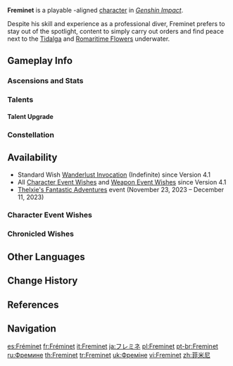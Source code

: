 {{CharacterTabs}}
{{About|the playable character|the [[Genius Invokation TCG]] Character Card|Freminet (Character Card)}}
{{Character Infobox
|image            = <gallery>
Freminet Card.png|Card 1
Freminet Card 2.png|Card 2
Character Freminet Full Wish.png|Wish
Character Freminet Game.png|In-Game
</gallery>

<!--Playable Character Information-->
|type             = Playable
|quality          = 4
|weapon           = Claymore
|element          = Cryo
|arkhe            = Pneuma

<!--Character Information-->
|name             = Freminet
|realname         = 
|birthday         = September 24th
|constellation    = Automaton (Constellation)
|region           = Fontaine
|affiliation      = Hotel Bouffes d'ete
|affiliation2     = House of the Hearth
|affiliation3     = Fatui
|dish             = "Seabird's Sojourn"
|namecard         = Freminet: Progress
|obtain           = [[Wishes]]
|releaseDate      = 2023-09-05

<!--Family-->
|mother           = Unnamed
|motherNote       = biological, deceased
|mother2          = Crucabena
|motherNote2      = former "Mother" guardian, deceased
|father           = Arlecchino
|fatherNote       = "Father" Guardian
|spouse           = 
|sibling          = Lyney
|siblingNote      = older pledged brother
|sibling2         = Lynette
|siblingNote2     = older pledged sister
|sibling3         = Chapleau
|siblingNote3     = pledged brother
|sibling4         = Heloir
|siblingNote4     = younger pledged sister
|sibling5         = Foltz
|siblingNote5     = younger pledged brother


<!--Titles-->
|title            = Yearning for Unseen Depths
|title2           = Renowned Diver of the Court of Fontaine

<!--Voice Actors, refer to [[Genshin Impact Wiki:Manual of Style]] for the references-->
|voiceEN          = [https://www.paulcastrojr.com Paul Castro Jr.]<ref name="The Final Feast desc">YouTube: [https://youtu.be/9SbgmM3mSps Overture Teaser: The Final Feast] (Video Description)</ref>
|voiceCN          = [https://zh.moegirl.org.cn/zh-hans/锦鲤 Jinli ({{zh|锦鲤}})]<ref>bilibili: [https://www.bilibili.com/video/BV1ss4y1k7CD {{zh|《原神》序曲PV&mdash;&mdash;「致终幕的欢宴」}}] (Video Description)</ref>
|voiceJP          = {{w|Shun'ichi Toki|Toki Shunichi ({{ja|土岐隼一}})}}<ref>YouTube: [https://youtu.be/tILKOAdPuIo {{ja|【原神】序曲PV「フィナーレへの歓宴」}}] (Video Description)</ref>
|voiceKR          = {{w|ko:이주승_(성우)|Lee Joo-Seung ({{ko|이주승}})}}<ref>YouTube: [https://youtu.be/jJfxBACf2_o {{ko|1=원신 &vert; 서곡 PV-「종막을 향한 연회」}}] (Video Description)</ref>
}}
'''Freminet''' is a playable {{Pneuma}}-aligned {{Cryo}} [[character]] in ''[[Genshin Impact]]''.

Despite his skill and experience as a professional diver, Freminet prefers to stay out of the spotlight, content to simply carry out orders and find peace next to the [[Tidalga]] and [[Romaritime Flower]]s underwater.

==Gameplay Info==
===Ascensions and Stats===
{{Character Ascensions and Stats}}

===Talents===
{{Talent Table}}

====Talent Upgrade====
{{Talent Upgrade}}

===Constellation===
{{Constellation Table}}

==Availability==
* Standard Wish [[Wanderlust Invocation]] (Indefinite) since Version 4.1
* All [[Character Event Wishes]] and [[Weapon Event Wishes]] since Version 4.1
* [[Thelxie's Fantastic Adventures]] event (November 23, 2023 &ndash; December 11, 2023)

===Character Event Wishes===
{{Featured}}
===Chronicled Wishes===
{{Featured|chronicled=1}}

==Other Languages==
{{Other Languages
|default_hidden = 1
|en        = Freminet
|zhs       = 菲米尼
|zhs_rm    = Fēimǐní
|zht       = 菲米尼
|zht_rm    = Fēimǐní
|ja        = フレミネ
|ja_rm     = Furemine
|ko        = 프레미네
|es        = Fréminet
|fr        = Fréminet
|ru        = Фремине
|th        = Freminet
|vi        = Freminet
|de        = Fréminet
|id        = Freminet
|pt        = Freminet
|tr        = Freminet
|it        = Freminet
}}

==Change History==
{{Change History|4.0}}

==References==
{{Reflist}}

==Navigation==
{{Character Navbox}}

[[es:Fréminet]]
[[fr:Fréminet]]
[[it:Freminet]]
[[ja:フレミネ]]
[[pl:Freminet]]
[[pt-br:Freminet]]
[[ru:Фремине]]
[[th:Freminet]]
[[tr:Freminet]]
[[uk:Фреміне]]
[[vi:Freminet]]
[[zh:菲米尼]]